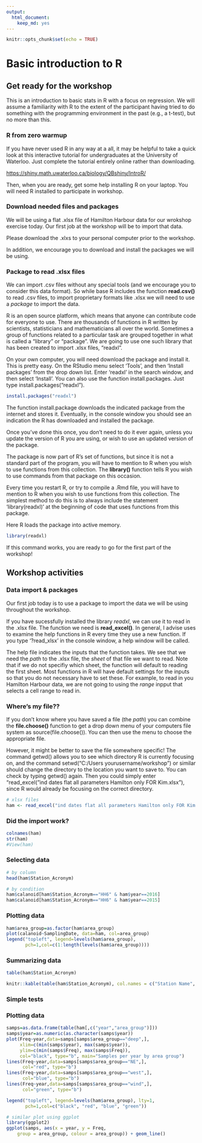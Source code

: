 ```yaml
---
output: 
  html_document: 
    keep_md: yes
---
```



```r
knitr::opts_chunk$set(echo = TRUE)
```

# Basic introduction to R

## Get ready for the workshop

This is an introduction to basic stats in R with a focus on regression. We will assume a familiarity with R to the extent of the participant having tried to do something with the programming environment in the past (e.g., a t-test), but no more than this. 

### R from zero warmup

If you have never used R in any way at a all, it may be helpful to take a quick look at this interactive tutorial for undergraduates at the University of Waterloo. Just complete the tutorial entirely online rather than downloading.

[https://shiny.math.uwaterloo.ca/biology/QBshiny/IntroR/](https://shiny.math.uwaterloo.ca/biology/QBshiny/IntroR/)

Then, when you are ready, get some help installing R on your laptop. You will need R installed to participate in workshop. 


### Download needed files and packages

We will be using a flat .xlsx file of Hamilton Harbour data for our wrokshop exercise today. Our first job at the workshop will be to import that data. 

Please download the .xlxs to your personal computer prior to the workshop. 

In addition, we encourage you to download and install the packages we will be using.

### Package to read .xlsx files
We can import .csv files without any special tools (and we encourage you to consider this data format). So while base R includes the function **read.csv()** to read .csv files, to import proprietary formats like .xlsx we will need to use a _package_ to import the data. 

R is an open source platform, which means that anyone can contribute code for everyone to use. There are thousands of functions in R written by scientists, statisticians and mathematicians all over the world. Sometimes a group of functions related to a particular task are grouped together in what is called a “library” or "package". We are going to use one such library that has been created to import .xlsx files, "readxl". 

On your own computer, you will need download the package and install it. This is pretty easy. On the RStudio menu select 'Tools', and then 'Install packages' from the drop down list. Enter 'readxl' in the search window, and then select  'Install'. You can also use the function install.packages. Just type install.packages("readxl").


```r
install.packages("readxl")
```

The function install.package downloads the indicated package from the internet and stores it. Eventually, in the console window you should see an indication the R has downloaded and installed the package. 

Once you've done this once, you don't need to do it ever again, unless you update the version of R you are using, or wish to use an updated version of the package.

The package is now part of R’s set of functions, but since it is not a standard part of the program, you will have to mention to R when you wish to use functions from this collection. The **library()** function tells R you wish to use commands from that package on this occasion. 

Every time you restart R, or try to compile a .Rmd file, you will have to mention to R when you wish to use functions from this collection. The simplest method to do this is to always include the statement 'library(readxl)' at the beginning of code that uses functions from this package.

Here R loads the package into active memory.

```r
library(readxl)
```

If this command works, you are ready to go for the first part of the workshop!


## Workshop activities

### Data import & packages

Our first job today is to use a package to import the data we will be using throughout the workshop.

If you have sucessfully installed the library *readxl*, we can use it to read in the .xlsx file. The function we need is **read_excel()**. In general, I advise uses to examine the help functions in R every time they use a new function. If you type '?read_xlsx' in the console window, a help window will be called.

The help file indicates the inputs that the function takes. We see that we need the *path* to the .xlsx file, the *sheet* of that file we want to read. Note that if we do not specifiy which sheet, the function will default to reading the first sheet. Most functions in R will have default settings for the inputs so that you do not necessary have to set these. For example, to read in you Hamilton Harbour data, we are not going to using the *range* inpput that selects a cell range to read in. 

### Where’s my file??
 If you don’t know where you have saved a file (the *path*) you can combine the **file.choose()** function to get a drop down menu of your computers file system as source(file.choose()). You can then use the menu to choose the appropriate file.

However, it might be better to save the file somewhere specific! The command getwd() allows you to see which directory R is currently focusing on, and the command setwd("C:/Users yourusername/workshop") or similar should change the directory to the location you want to save to. You can check by typing getwd() again. Then you could simply enter "read_excel("ind dates flat all parameters Hamilton only FOR Kim.xlsx"), since R would already be focusing on the correct directory.


```r
# xlsx files
ham <- read_excel("ind dates flat all parameters Hamilton only FOR Kim.xlsx")
```


### Did the import work?

```r
colnames(ham)
str(ham)
#View(ham)
```

### Selecting data

```r
# by column
head(ham$Station_Acronym)

# by condition
ham$calanoid[ham$Station_Acronym=="HH6" & ham$year==2016]
ham$calanoid[ham$Station_Acronym=="HH6" & ham$year==2015]

```


### Plotting data

```r
ham$area_group=as.factor(ham$area_group)
plot(calanoid~SamplingDate, data=ham, col=area_group)
legend("topleft", legend=levels(ham$area_group), 
       pch=1,col=c(1:length(levels(ham$area_group))))
```



### Summarizing data 

```r
table(ham$Station_Acronym)

knitr::kable(table(ham$Station_Acronym), col.names = c("Station Name", "No. of samples"))
```

### Simple tests



### Plotting data

```r
samps=as.data.frame(table(ham[,c("year","area_group")]))
samps$year=as.numeric(as.character(samps$year))
plot(Freq~year,data=samps[samps$area_group=="deep",],
     xlim=c(min(samps$year), max(samps$year)),
     ylim=c(min(samps$Freq), max(samps$Freq)),
     col="black", type="b", main="Samples per year by area group")
lines(Freq~year,data=samps[samps$area_group=="NE",],
      col="red", type="b")
lines(Freq~year,data=samps[samps$area_group=="west",],
      col="blue", type="b")
lines(Freq~year,data=samps[samps$area_group=="wind",],
      col="green", type="b")

legend("topleft", legend=levels(ham$area_group), lty=1,
       pch=1,col=c("black", "red", "blue", "green"))
```

```r
# similar plot using ggplot
library(ggplot2)
ggplot(samps, aes(x = year, y = Freq, 
    group = area_group, colour = area_group)) + geom_line()

```
